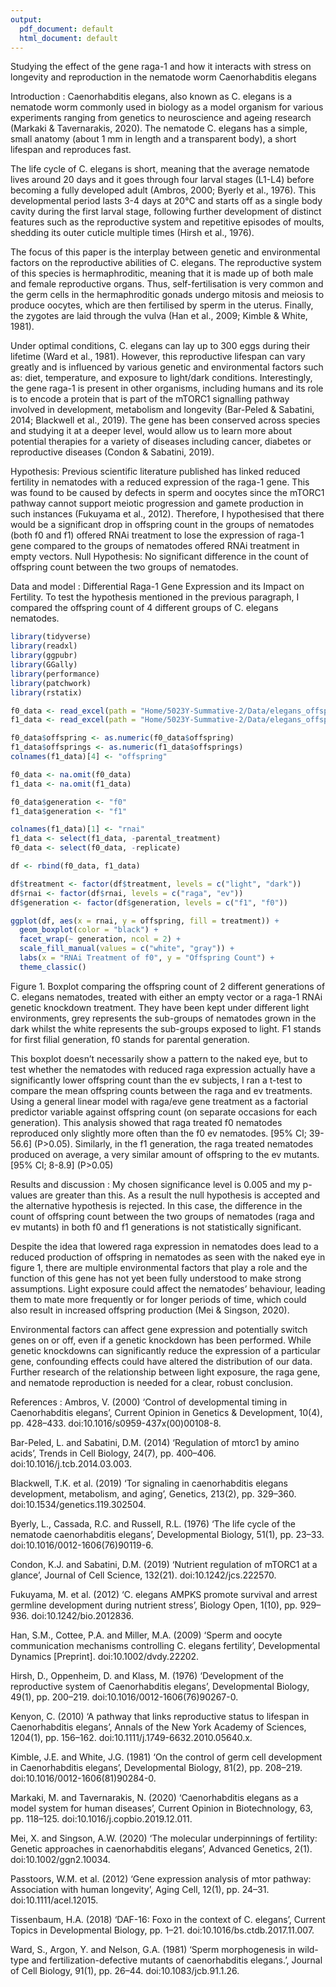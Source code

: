 ```yaml
---
output:
  pdf_document: default
  html_document: default
---
```

Studying the effect of the gene raga-1 and how it interacts with stress on longevity and reproduction in the nematode worm Caenorhabditis elegans


Introduction : Caenorhabditis elegans, also known as C. elegans is a nematode worm commonly used in biology as a model organism for various experiments ranging from genetics to neuroscience and ageing research (Markaki & Tavernarakis, 2020). The nematode C. elegans has a simple, small anatomy (about 1 mm in length and a transparent body), a short lifespan and reproduces fast. 

The life cycle of C. elegans is short, meaning that the average nematode lives around 20 days and it goes through four larval stages (L1-L4) before becoming a fully developed adult (Ambros, 2000; Byerly et al., 1976). This developmental period lasts 3-4 days at 20°C and starts off as a single body cavity during the first larval stage, following further development of distinct features such as the reproductive system and repetitive episodes of moults, shedding its outer cuticle multiple times (Hirsh et al., 1976). 

The focus of this paper is the interplay between genetic and environmental factors on the reproductive abilities of C. elegans. The reproductive system of this species is hermaphroditic, meaning that it is made up of both male and female reproductive organs. Thus, self-fertilisation is very common and the germ cells in the hermaphroditic gonads undergo mitosis and meiosis to produce oocytes, which are then fertilised by sperm in the uterus. Finally, the zygotes are laid through the vulva (Han et al., 2009; Kimble & White, 1981). 

Under optimal conditions, C. elegans can lay up to 300 eggs during their lifetime (Ward et al., 1981). However, this reproductive lifespan can vary greatly and is influenced by various genetic and environmental factors such as: diet, temperature, and exposure to light/dark conditions. Interestingly, the gene raga-1 is present in other organisms, including humans and its role is to encode a protein that is part of the mTORC1 signalling pathway involved in development, metabolism and longevity (Bar-Peled & Sabatini, 2014; Blackwell et al., 2019). The gene has been conserved across species and studying it at a deeper level, would allow us to learn more about potential therapies for a variety of diseases including cancer, diabetes or reproductive diseases (Condon & Sabatini, 2019).


Hypothesis: Previous scientific literature published has linked reduced fertility in nematodes with a reduced expression of the raga-1 gene. This was found to be caused by defects in sperm and oocytes since the mTORC1 pathway cannot support meiotic progression and gamete production in such instances (Fukuyama et al., 2012). Therefore, I hypothesised that there would be a significant drop in offspring count in the groups of nematodes (both f0 and f1) offered RNAi treatment to lose the expression of raga-1 gene compared to the groups of nematodes offered RNAi treatment in empty vectors.
Null Hypothesis: No significant difference in the count of offspring count between the two groups of nematodes. 


Data and model : Differential Raga-1 Gene Expression and its Impact on Fertility. To test the hypothesis mentioned in the previous paragraph, I compared the offspring count of 4 different groups of C. elegans nematodes.

```r
library(tidyverse) 
library(readxl) 
library(ggpubr) 
library(GGally)
library(performance) 
library(patchwork)
library(rstatix)
```

```r
f0_data <- read_excel(path = "Home/5023Y-Summative-2/Data/elegans_offspring.xlsx", sheet = 1, col_names = TRUE, col_types = NULL)
f1_data <- read_excel(path = "Home/5023Y-Summative-2/Data/elegans_offspring.xlsx", sheet = 2, col_names = TRUE, col_types = NULL)
```

```r
f0_data$offspring <- as.numeric(f0_data$offspring)
f1_data$offsprings <- as.numeric(f1_data$offsprings)
colnames(f1_data)[4] <- "offspring"

f0_data <- na.omit(f0_data)
f1_data <- na.omit(f1_data)

f0_data$generation <- "f0"
f1_data$generation <- "f1"

colnames(f1_data)[1] <- "rnai"
f1_data <- select(f1_data, -parental_treatment)
f0_data <- select(f0_data, -replicate)

df <- rbind(f0_data, f1_data)

df$treatment <- factor(df$treatment, levels = c("light", "dark"))
df$rnai <- factor(df$rnai, levels = c("raga", "ev"))
df$generation <- factor(df$generation, levels = c("f1", "f0"))
```

```r
ggplot(df, aes(x = rnai, y = offspring, fill = treatment)) +
  geom_boxplot(color = "black") +
  facet_wrap(~ generation, ncol = 2) +
  scale_fill_manual(values = c("white", "gray")) +
  labs(x = "RNAi Treatment of f0", y = "Offspring Count") +
  theme_classic()
```
Figure 1. Boxplot comparing the offspring count of 2 different generations of C. elegans nematodes, treated with either an empty vector or a raga-1 RNAi genetic knockdown treatment. They have been kept under different light environments, grey represents the sub-groups of nematodes grown in the dark whilst the white represents the sub-groups exposed to light. F1 stands for first filial generation, f0 stands for parental generation. 

This boxplot doesn’t necessarily show a pattern to the naked eye, but to test whether the nematodes with reduced raga expression actually have a significantly lower offspring count than the ev subjects, I ran a t-test to compare the mean offspring counts between the raga and ev treatments. Using a general linear model with raga/eve gene treatment as a factorial predictor variable against offspring count (on separate occasions for each generation). This analysis showed that raga treated f0 nematodes reproduced only slightly more often than the f0 ev nematodes. [95% Cl; 39-56.6] (P>0.05). Similarly, in the f1 generation, the raga treated nematodes produced on average, a very similar amount of offspring to the ev mutants. [95% Cl; 8-8.9] (P>0.05)

Results and discussion : My chosen significance level is 0.005 and my p-values are greater than this. As a result the null hypothesis is accepted and the alternative hypothesis is rejected. In this case, the difference in the count of offspring count between the two groups of nematodes (raga and ev mutants) in both f0 and f1 generations is not statistically significant.

Despite the idea that lowered raga expression in nematodes does lead to a reduced production of offspring in nematodes as seen with the naked eye in figure 1, there are multiple environmental factors that play a role and the function of this gene has not yet been fully understood to make strong assumptions. Light exposure could affect the nematodes' behaviour, leading them to mate more frequently or for longer periods of time, which could also result in increased offspring production (Mei & Singson, 2020). 

Environmental factors can affect gene expression and potentially switch genes on or off, even if a genetic knockdown has been performed. While genetic knockdowns can significantly reduce the expression of a particular gene, confounding effects could have altered the distribution of our data. Further research of the relationship between light exposure, the raga gene, and nematode reproduction is needed for a clear, robust conclusion. 


References : 
Ambros, V. (2000) ‘Control of developmental timing in Caenorhabditis elegans’, Current Opinion in Genetics & Development, 10(4), pp. 428–433. doi:10.1016/s0959-437x(00)00108-8.

Bar-Peled, L. and Sabatini, D.M. (2014) ‘Regulation of mtorc1 by amino acids’, Trends in Cell Biology, 24(7), pp. 400–406. doi:10.1016/j.tcb.2014.03.003.

Blackwell, T.K. et al. (2019) ‘Tor signaling in caenorhabditis elegans development, metabolism, and aging’, Genetics, 213(2), pp. 329–360. doi:10.1534/genetics.119.302504.

Byerly, L., Cassada, R.C. and Russell, R.L. (1976) ‘The life cycle of the nematode caenorhabditis elegans’, Developmental Biology, 51(1), pp. 23–33. doi:10.1016/0012-1606(76)90119-6.

Condon, K.J. and Sabatini, D.M. (2019) ‘Nutrient regulation of mTORC1 at a glance’, Journal of Cell Science, 132(21). doi:10.1242/jcs.222570.

Fukuyama, M. et al. (2012) ‘C. elegans AMPKS promote survival and arrest germline development during nutrient stress’, Biology Open, 1(10), pp. 929–936. doi:10.1242/bio.2012836.

Han, S.M., Cottee, P.A. and Miller, M.A. (2009) ‘Sperm and oocyte communication mechanisms controlling C. elegans fertility’, Developmental Dynamics [Preprint]. doi:10.1002/dvdy.22202.

Hirsh, D., Oppenheim, D. and Klass, M. (1976) ‘Development of the reproductive system of Caenorhabditis elegans’, Developmental Biology, 49(1), pp. 200–219. doi:10.1016/0012-1606(76)90267-0.

Kenyon, C. (2010) ‘A pathway that links reproductive status to lifespan in Caenorhabditis elegans’, Annals of the New York Academy of Sciences, 1204(1), pp. 156–162. doi:10.1111/j.1749-6632.2010.05640.x.

Kimble, J.E. and White, J.G. (1981) ‘On the control of germ cell development in Caenorhabditis elegans’, Developmental Biology, 81(2), pp. 208–219. doi:10.1016/0012-1606(81)90284-0.

Markaki, M. and Tavernarakis, N. (2020) ‘Caenorhabditis elegans as a model system for human diseases’, Current Opinion in Biotechnology, 63, pp. 118–125. doi:10.1016/j.copbio.2019.12.011.

Mei, X. and Singson, A.W. (2020) ‘The molecular underpinnings of fertility: Genetic approaches in caenorhabditis elegans’, Advanced Genetics, 2(1). doi:10.1002/ggn2.10034.

Passtoors, W.M. et al. (2012) ‘Gene expression analysis of mtor pathway: Association with human longevity’, Aging Cell, 12(1), pp. 24–31. doi:10.1111/acel.12015.

Tissenbaum, H.A. (2018) ‘DAF-16: Foxo in the context of C. elegans’, Current Topics in Developmental Biology, pp. 1–21. doi:10.1016/bs.ctdb.2017.11.007.

Ward, S., Argon, Y. and Nelson, G.A. (1981) ‘Sperm morphogenesis in wild-type and fertilization-defective mutants of caenorhabditis elegans.’, Journal of Cell Biology, 91(1), pp. 26–44. doi:10.1083/jcb.91.1.26. 

